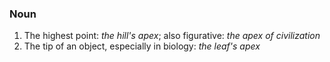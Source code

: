 === Noun ===
# The highest point: ''the hill's apex''; also figurative: ''the apex of civilization''
# The tip of an object, especially in biology: ''the leaf's apex''